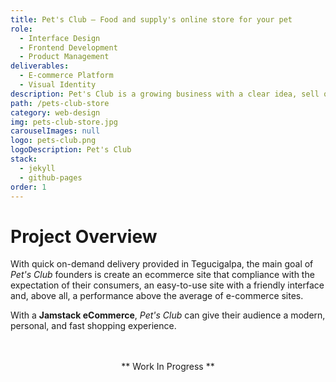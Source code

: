 ```yaml
---
title: Pet's Club — Food and supply's online store for your pet
role:
  - Interface Design
  - Frontend Development
  - Product Management
deliverables:
  - E-commerce Platform
  - Visual Identity
description: Pet's Club is a growing business with a clear idea, sell quality products at competitive prices, from food to supplements for your pets, all in one place.
path: /pets-club-store
category: web-design
img: pets-club-store.jpg
carouselImages: null
logo: pets-club.png
logoDescription: Pet's Club
stack:
  - jekyll
  - github-pages
order: 1
---
```


# Project Overview

With quick on-demand delivery provided in Tegucigalpa, the main goal of _Pet's Club_ founders is create an ecommerce site that compliance with the expectation of their consumers, an easy-to-use site with a friendly interface and, above all, a performance above the average of e-commerce sites.

With a **Jamstack eCommerce**, _Pet's Club_ can give their audience a modern, personal, and fast shopping experience.

<br />
<br />
<center>** Work In Progress **</center>
